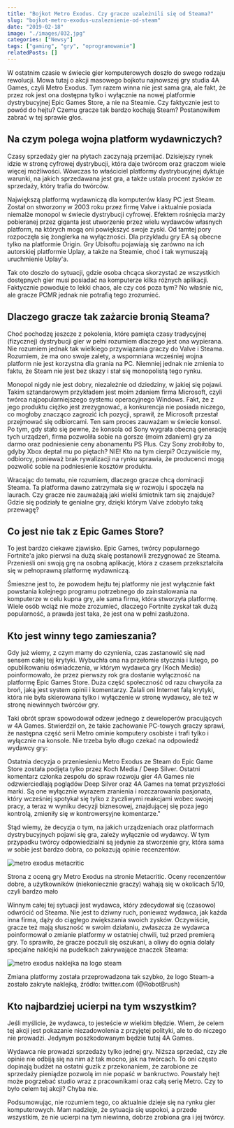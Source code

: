 ```yaml
---
title: "Bojkot Metro Exodus. Czy gracze uzależnili się od Steama?"
slug: "bojkot-metro-exodus-uzaleznienie-od-steam"
date: "2019-02-18"
image: "./images/032.jpg"
categories: ["Newsy"]
tags: ["gaming", "gry", "oprogramowanie"]
relatedPosts: []
---
```


W ostatnim czasie w świecie gier komputerowych doszło do swego rodzaju rewolucji. Mowa tutaj o akcji masowego bojkotu najnowszej gry studia 4A Games, czyli Metro Exodus. Tym razem winna nie jest sama gra, ale fakt, że przez rok jest ona dostępna tylko i wyłącznie na nowej platformie dystrybucyjnej Epic Games Store, a nie na Steamie. Czy faktycznie jest to powód do hejtu? Czemu gracze tak bardzo kochają Steam? Postanowiłem zabrać w tej sprawie głos.

## Na czym polega wojna platform wydawniczych?

Czasy sprzedaży gier na płytach zaczynają przemijać. Dzisiejszy rynek idzie w stronę cyfrowej dystrybucji, która daje twórcom oraz graczom wiele więcej możliwości. Wówczas to właściciel platformy dystrybucyjnej dyktuje warunki, na jakich sprzedawana jest gra, a także ustala procent zysków ze sprzedaży, który trafia do twórców.

Największą platformą wydawniczą dla komputerów klasy PC jest Steam. Został on stworzony w 2003 roku przez firmę Valve i aktualnie posiada niemalże monopol w świecie dystrybucji cyfrowej. Efektem rośnięcia marży pobieranej przez giganta jest utworzenie przez wielu wydawców własnych platform, na których mogą oni powiększyć swoje zyski. Od tamtej pory rozpoczęła się żonglerka na wyłączności. Dla przykładu gry EA są obecne tylko na platformie Origin. Gry Ubisoftu pojawiają się zarówno na ich autorskiej platformie Uplay, a także na Steamie, choć i tak wymuszają uruchmienie Uplay'a.

Tak oto doszło do sytuacji, gdzie osoba chcąca skorzystać ze wszystkich dostępnych gier musi posiadać na komputerze kilka różnych aplikacji. Faktycznie powoduje to lekki chaos, ale czy coś poza tym? No właśnie nic, ale gracze PCMR jednak nie potrafią tego zrozumieć.

## Dlaczego gracze tak zażarcie bronią Steama?

Choć pochodzę jeszcze z pokolenia, które pamięta czasy tradycyjnej (fizycznej) dystrybucji gier w pełni rozumiem dlaczego jest ona wypierana. Nie rozumiem jednak tak wielkiego przywiązania graczy do Valve i Steama. Rozumiem, że ma ono swoje zalety, a wspomniana wcześniej wojna platform nie jest korzystna dla grania na PC. Niemniej jednak nie zmienia to faktu, że Steam nie jest bez skazy i stał się monopolistą tego rynku.

Monopol nigdy nie jest dobry, niezależnie od dziedziny, w jakiej się pojawi. Takim sztandarowym przykładem jest moim zdaniem firma Microsoft, czyli twórca najpopularniejszego systemu operacyjnego Windows. Fakt, że z jego produktu ciężko jest zrezygnować, a konkurencja nie posiada niczego, co mogłoby znacząco zagrozić ich pozycji, sprawił, że Microsoft przestał przejmować się odbiorcami. Ten sam proces zauważam w świecie konsol. Po tym, gdy stało się pewne, że konsola od Sony wygrała obecną generację tych urządzeń, firma pozwoliła sobie na gorsze (moim zdaniem) gry za darmo oraz podniesienie ceny abonamentu PS Plus. Czy Sony zrobiłoby to, gdyby Xbox deptał mu po piętach? NIE! Kto na tym cierpi? Oczywiście my, odbiorcy, ponieważ brak rywalizacji na rynku sprawia, że producenci mogą pozwolić sobie na podniesienie kosztów produktu.

Wracając do tematu, nie rozumiem, dlaczego gracze chcą dominacji Steama. Ta platforma dawno zatrzymała się w rozwoju i spoczęła na laurach. Czy gracze nie zauważają jaki wielki śmietnik tam się znajduje? Gdzie się podziały te genialne gry, dzięki którym Valve zdobyło taką przewagę?

## Co jest nie tak z Epic Games Store?

To jest bardzo ciekawe zjawisko. Epic Games, twórcy popularnego Fortnite'a jako pierwsi na dużą skalę postanowili zrezygnować ze Steama. Przenieśli oni swoją grę na osobną aplikację, która z czasem przekształciła się w pełnoprawną platformę wydawniczą.

Śmieszne jest to, że powodem hejtu tej platformy nie jest wyłącznie fakt powstania kolejnego programu potrzebnego do zainstalowania na komputerze w celu kupna gry, ale sama firma, która stworzyła platformę. Wiele osób wciąż nie może zrozumieć, dlaczego Fortnite zyskał tak dużą popularność, a prawda jest taka, że jest ona w pełni zasłużona.

## Kto jest winny tego zamieszania?

Gdy już wiemy, z czym mamy do czynienia, czas zastanowić się nad sensem całej tej krytyki. Wybuchła ona na przełomie stycznia i lutego, po opublikowaniu oświadczenia, w którym wydawca gry (Koch Media) poinformowało, że przez pierwszy rok gra dostanie wyłączność na platformę Epic Games Store. Duża część społeczność od razu chwyciła za broń, jaką jest system opinii i komentarzy. Zalali oni Internet falą krytyki, która nie była skierowana tylko i wyłączenie w stronę wydawcy, ale też w stronę niewinnych twórców gry.

Taki obrót spraw spowodował odzew jednego z deweloperów pracujących w 4A Games. Stwierdził on, że takie zachowanie PC-towych graczy sprawi, że następna część serii Metro ominie komputery osobiste i trafi tylko i wyłącznie na konsole. Nie trzeba było długo czekać na odpowiedź wydawcy gry:

<Quote source='Koch Media'>Ostatnia decyzja o przeniesieniu Metro Exodus ze Steam do Epic Game Store została podjęta tylko przez Koch Media / Deep Silver. Ostatni komentarz członka zespołu do spraw rozwoju gier 4A Games nie odzwierciedlają poglądów Deep Silver oraz 4A Games na temat przyszłości marki. Są one wyłącznie wyrazem zranienia i rozczarowania pasjonata, który wcześniej spotykał się tylko z życzliwymi reakcjami wobec swojej pracy, a teraz w wyniku decyzji biznesowej, znajdującej się poza jego kontrolą, zmieniły się w kontrowersyjne komentarze."</Quote>

Stąd wiemy, że decyzja o tym, na jakich urządzeniach oraz platformach dystrybucyjnych pojawi się gra, zależy wyłącznie od wydawcy. W tym przypadku twórcy odpowiedzialni są jedynie za stworzenie gry, która sama w sobie jest bardzo dobra, co pokazują opinie recenzentów.

![metro exodus metacritic](images/metro-exodus-metacritic.jpg)

<ImageDescription>Strona z oceną gry Metro Exodus na stronie Metacritic. Oceny recenzentów dobre, a użytkowników (niekoniecznie graczy) wahają się w okolicach 5/10, czyli bardzo mało</ImageDescription>

Winnym całej tej sytuacji jest wydawca, który zdecydował się (czasowo) odwrócić od Steama. Nie jest to dziwny ruch, ponieważ wydawca, jak każda inna firma, dąży do ciągłego zwiększania swoich zysków. Oczywiście, gracze też mają słuszność w swoim działaniu, zwłaszcza że wydawca poinformował o zmianie platformy w ostatniej chwili, tuż przed premierą gry. To sprawiło, że gracze poczuli się oszukani, a oliwy do ognia dolały specjalne naklejki na pudełkach zakrywające znaczek Steama:

![metro exodus naklejka na logo steam](images/metro-exodus-naklejka.jpg)

<ImageDescription>Zmiana platformy została przeprowadzona tak szybko, że logo Steam-a zostało zakryte naklejką, źródło: twitter.com (@RobotBrush)</ImageDescription>

## Kto najbardziej ucierpi na tym wszystkim?

Jeśli myślicie, że wydawca, to jesteście w wielkim błędzie. Wiem, że celem tej akcji jest pokazanie niezadowolenia z przyjętej polityki, ale to do niczego nie prowadzi. Jedynym poszkodowanym będzie tutaj 4A Games.

Wydawca nie prowadzi sprzedaży tylko jednej gry. Niższa sprzedaż, czy złe opinie nie odbiją się na nim aż tak mocno, jak na twórcach. To oni często dopinają budżet na ostatni guzik z przekonaniem, że zarobione ze sprzedaży pieniądze pozwolą im nie popaść w bankructwo. Powstały hejt może pogrzebać studio wraz z pracownikami oraz całą serię Metro. Czy to było celem tej akcji? Chyba nie.

Podsumowując, nie rozumiem tego, co aktualnie dzieje się na rynku gier komputerowych. Mam nadzieje, że sytuacja się uspokoi, a przede wszystkim, że nie ucierpi na tym niewinna, dobrze zrobiona gra i jej twórcy.
